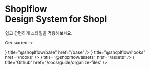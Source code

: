 





<div className="home-content">
    <div className="content-container">
        <h1 className="headline">Shoplflow <br className='sm:block hidden'/>Design System for Shopl</h1>
        <p className="subtitle">
            쉽고 간편하게 스타일을 적용해보세요.
        </p>
        <p className="subtitle">
            <Link className={styles.cta} href="/base/get-started">Get started <span>→</span></Link>
        </p>
        <Cards>
            <Card
                icon={<ArrowRightIcon />}
                title="@shoplflow/base"
                href="/base"
            />
            <Card
                icon={<ArrowRightIcon />}
                title="@shoplflow/hooks"
                href="/hooks"
            />
            <Card
                icon={<ArrowRightIcon />}
                title="@shoplflow/assets"
                href="/assets"
            />
            <Card
                icon={<GitHubIcon />}
                title="Github"
                href="/docs/guide/organize-files"
            />
        </Cards>
    </div>
    <style jsx>{`
    .content-container {
      display: flex;
        flex-direction: column;
        gap: 2rem;
      max-width: 90rem;
      padding-left: max(env(safe-area-inset-left),1.5rem);
      padding-right: max(env(safe-area-inset-right),1.5rem);
      margin: 0 auto;
    }
    .features-container {
      margin: 8rem 0 0;
      padding: 4rem 0;
      background-color: #f3f4f6;
      border-bottom: 1px solid #e5e7eb;
    }
    .features-container .content-container {
      margin-top: -8rem;
    }
    :global(.dark) .features-container {
      background-color: #000;
      border-bottom: 1px solid rgb(38,38,38);
    }
    .headline {
      display: inline-flex;
      font-size: 3.125rem;
      font-size: min(4.375rem, max(8vw, 2.5rem));
      font-weight: 700;
      font-feature-settings: initial;
      letter-spacing: -.12rem;
      margin-left: -0.2rem;
      margin-top: 3.4rem;
      line-height: 1.1;
      background-image: linear-gradient(146deg,#000,#757a7d);
      -webkit-background-clip: text;
      -webkit-text-fill-color: transparent;
      background-clip: text;
    }
    .subtitle {
      font-size: 1.3rem;
      font-size: min(1.3rem, max(3.5vw, 1.2rem));
      font-feature-settings: initial;
      line-height: 1.6;
    }
`}</style>

</div>



